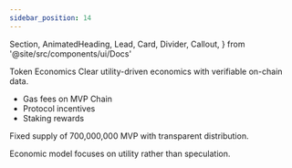 ```yaml
---
sidebar_position: 14
---
```


  Section,
  AnimatedHeading,
  Lead,
  Card,
  Divider,
  Callout,
} from '@site/src/components/ui/Docs'

<Section>
  <AnimatedHeading as='h1'>Token Economics</AnimatedHeading>
  <Lead>
    Clear utility-driven economics with verifiable on-chain data.
  </Lead>
  <div className='grid md:grid-cols-2 gap-3 mt-3'>
    <Card title='Utility Value'>
      <ul>
        <li>Gas fees on MVP Chain</li>
        <li>Protocol incentives</li>
        <li>Staking rewards</li>
      </ul>
    </Card>
    <Card title='Supply Dynamics'>
      <p>
        Fixed supply of 700,000,000 MVP with transparent distribution.
      </p>
    </Card>
  </div>
  <Divider />
  <Callout type='note'>
    Economic model focuses on utility rather than speculation.
  </Callout>
</Section>
